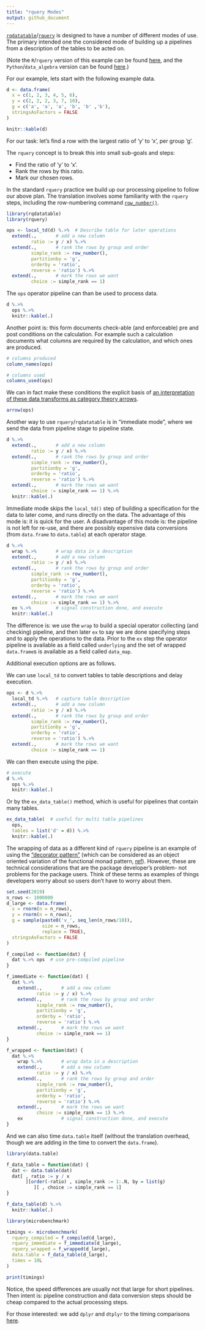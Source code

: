 ```yaml
---
title: "rquery Modes"
output: github_document
---
```


[`rqdatatable`](https://github.com/WinVector/rqdatatable)/[`rquery`](https://github.com/WinVector/rquery) is designed to have a number of different modes of use.  The primary intended one the considered mode of building up a pipelines from a description of the tables to be acted on.

(Note the `R`/`rquery` version of this example can be found [here](https://github.com/WinVector/rquery/blob/master/Examples/Modes/Modes.md), and the `Python`/`data_algebra` version can be found [here](https://github.com/WinVector/data_algebra/blob/master/Examples/Modes/Modes.md).)

For our example, lets start with the following example data.

```r
d <- data.frame(
  x = c(1, 2, 3, 4, 5, 6),
  y = c(2, 2, 2, 3, 7, 10),
  g = c('a', 'a', 'a', 'b', 'b' ,'b'),
  stringsAsFactors = FALSE
)

knitr::kable(d)
```

For our task: let's find a row with the largest ratio of 'y' to 'x', per group 'g'.

The `rquery` concept is to break this into small sub-goals and steps:

 * Find the ratio of 'y' to 'x'.
 * Rank the rows by this ratio.
 * Mark our chosen rows.

In the standard `rquery` practice we build up our processing pipeline to follow our above plan.  The translation involves some familiarity with the `rquery` steps, including the row-numbering command [`row_number()`](https://github.com/WinVector/rquery/blob/master/Examples/WindowFunctions/WindowFunctions.md).

```r
library(rqdatatable)
library(rquery)

ops <- local_td(d) %.>%  # Describe table for later operations
  extend(.,       # add a new column
         ratio := y / x) %.>%
  extend(.,       # rank the rows by group and order
         simple_rank := row_number(),
         partitionby = 'g',
         orderby = 'ratio',
         reverse = 'ratio') %.>%
  extend(.,       # mark the rows we want
         choice := simple_rank == 1)
```

The `ops` operator pipeline can than be used to process data.

```r
d %.>%
  ops %.>%
  knitr::kable(.)
```

Another point is: this form documents check-able (and enforceable) pre and post conditions on the calculation.  For example such a calculation documents what columns are required by the calculation, and which ones are produced.

```r
# columns produced
column_names(ops)

# columns used
columns_used(ops)
```

We can in fact make these conditions the explicit basis of [an interpretation of these data transforms as category theory arrows](https://github.com/WinVector/rquery/blob/master/Examples/Arrow/Arrow.md).

```r
arrow(ops)
```

Another way to use `rquery`/`rqdatatable` is in "immediate mode", where we send the data from pipeline stage to pipeline state.

```r
d %.>%
  extend(.,       # add a new column
         ratio := y / x) %.>%
  extend(.,       # rank the rows by group and order
         simple_rank := row_number(),
         partitionby = 'g',
         orderby = 'ratio',
         reverse = 'ratio') %.>%
  extend(.,       # mark the rows we want
         choice := simple_rank == 1) %.>%
  knitr::kable(.)
```

Immediate mode skips the `local_td()` step of building a specification for the data to later come, and runs directly on the data.  The advantage of this mode is: it is quick for the user. A disadvantage of this mode is: the pipeline is not left for re-use, and there are possibly expensive data conversions (from `data.frame` to `data.table`) at each operator stage.

```r
d %.>%
  wrap %.>%       # wrap data in a description
  extend(.,       # add a new column
         ratio := y / x) %.>%
  extend(.,       # rank the rows by group and order
         simple_rank := row_number(),
         partitionby = 'g',
         orderby = 'ratio',
         reverse = 'ratio') %.>%
  extend(.,       # mark the rows we want
         choice := simple_rank == 1) %.>%
  ex %.>%         # signal construction done, and execute
  knitr::kable(.)
```

The difference is: we use the `wrap` to build a special operator collecting (and checking) pipeline, and then later `ex` to say we are done specifying steps and to apply the operations to the data. Prior to the `ex` step the operator pipeline is available as a field called `underlying` and the set of wrapped `data.frame`s is available as a field called `data_map`.  

Additional execution options are as follows.

We can use `local_td` to convert tables to table descriptions and delay execution.

```r
ops <- d %.>%
  local_td %.>%   # capture table description
  extend(.,       # add a new column
         ratio := y / x) %.>%
  extend(.,       # rank the rows by group and order
         simple_rank := row_number(),
         partitionby = 'g',
         orderby = 'ratio',
         reverse = 'ratio') %.>%
  extend(.,       # mark the rows we want
         choice := simple_rank == 1)
```

We can then execute using the pipe.

```r
# execute
d %.>%
  ops %.>%
  knitr::kable(.)
```

Or by the `ex_data_table()` method, which is useful for pipelines that contain many tables.

```r
ex_data_table(  # useful for multi table pipelines
  ops,
  tables = list('d' = d)) %.>%
  knitr::kable(.)
```



The wrapping of data as a different kind of `rquery` pipeline is an example of using the ["decorator pattern"](https://en.wikipedia.org/wiki/Decorator_pattern) (which can be considered as an object oriented variation of the functional monad pattern, [ref](https://en.wikipedia.org/wiki/Monad_(functional_programming))).  However, these are technical considerations that are the package developer's problem- not problems for the package users. Think of these terms as examples of things developers worry about so users don't have to worry about them.


```r
set.seed(2019)
n_rows <- 1000000
d_large <- data.frame(
  x = rnorm(n = n_rows),
  y = rnorm(n = n_rows),
  g = sample(paste0('v_', seq_len(n_rows/10)), 
             size = n_rows, 
             replace = TRUE),
  stringsAsFactors = FALSE
)

f_compiled <- function(dat) {
  dat %.>% ops  # use pre-compiled pipeline
}

f_immediate <- function(dat) {
  dat %.>%
    extend(.,       # add a new column
           ratio := y / x) %.>%
    extend(.,       # rank the rows by group and order
           simple_rank := row_number(),
           partitionby = 'g',
           orderby = 'ratio',
           reverse = 'ratio') %.>%
    extend(.,       # mark the rows we want
           choice := simple_rank == 1)
}

f_wrapped <- function(dat) {
  dat %.>%
    wrap %.>%       # wrap data in a description
    extend(.,       # add a new column
           ratio := y / x) %.>%
    extend(.,       # rank the rows by group and order
           simple_rank := row_number(),
           partitionby = 'g',
           orderby = 'ratio',
           reverse = 'ratio') %.>%
    extend(.,       # mark the rows we want
           choice := simple_rank == 1) %.>%
    ex              # signal construction done, and execute
}
```


And we can also time `data.table` itself (without the translation overhead, though we are adding in the time to convert the `data.frame`).  

```r
library(data.table)

f_data_table = function(dat) {
  dat <- data.table(dat)
  dat[ , ratio := y / x
       ][order(-ratio) , simple_rank := 1:.N, by = list(g)
          ][ , choice := simple_rank == 1]
}

f_data_table(d) %.>%
  knitr::kable(.)
```


```r
library(microbenchmark)

timings <- microbenchmark(
  rquery_compiled = f_compiled(d_large),
  rquery_immediate = f_immediate(d_large),
  rquery_wrapped = f_wrapped(d_large),
  data.table = f_data_table(d_large),
  times = 10L
)

print(timings)
```

Notice, the speed differences are usually not that large for short pipelines.  Then intent is: pipeline construction and data conversion steps should be cheap compared to the actual processing steps. 

For those interested: we add `dplyr` and `dtplyr` to the timing comparisons [here](https://github.com/WinVector/rquery/blob/master/Examples/Modes/Modes_dplyr.md).


